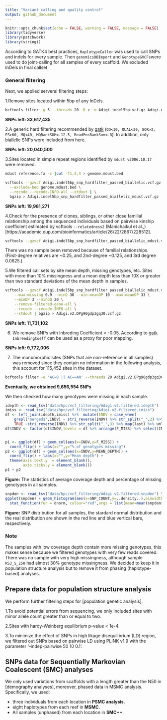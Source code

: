 ```yaml
---
title: "Variant calling and quality control"
output: github_document
---
```


```r
knitr::opts_chunk$set(echo = FALSE, warning = FALSE, message = FALSE)
library(tidyverse)
library(patchwork)
library(stringi)
```

According to GATK4 best practices, `HaplotypeCaller` was used to call SNPs and indels for every sample. Then `genomicsDBImport` and `GenotypeGVCFs `were used to do joint-calling for all samples of every scaffold. We excluded InDels in final callset.

### General filtering

Next, we applied serveral filtering steps:

1.Remove sites located within 5bp of any InDels.

```bash
bcftools filter -g 5 --threads 20 -O z -o Adigi.indel5bp.vcf.gz Adigi.gatk_raw.vcf.gz
```
**SNPs left: 33,617,435**

2.A generic hard filtering recommended by [gatk](https://gatk.broadinstitute.org/hc/en-us/articles/360035890471-Hard-filtering-germline-short-variants) (`QD<10, QUAL<30, SOR>3, FS>60, MQ<40, MQRankSUM<-12.5, ReadPosRankSum<-8`). In addition, only biallelic SNPs were included from here.

**SNPs left: 20,040,500**

3.Sites located in simple repeat regions identified by `mdust v2006.10.17` were removed.

```bash
mdust reference.fa -c |cut -f1,3,4 > genome.mdust.bed

vcftools --gzvcf Adigi.indel5bp_snp_hardfilter_passed_biallelic.vcf.gz \
  --exclude-bed genome.mdust.bed \
  --recode --recode-INFO-all --stdout | \
  bgzip > Adigi.indel5bp_snp_hardfilter_passed_biallelic_mdust.vcf.gz
```

**SNPs left: 19,981,271**

4.Check for the presence of clones, siblings, or other close familial relationship among the sequenced individuals based on pairwise kinship coefficient estimated by vcftools `--relatedness2` (Manichaikul et al.,)[https://academic.oup.com/bioinformatics/article/26/22/2867/228512].

```bash
vcftools --gzvcf Adigi.indel5bp_snp_hardfilter_passed_biallelic_mdust.vcf.gz --relatedness2 --out indel5bp_snp_hardfilter_passed_biallelic_mdust
```

There was no sample been removed because of familial relationships. (First-degree relatives are ~0.25, and 2nd-degree ~0.125, and 3rd degree 0.0625.)

5.We filtered call sets by site mean depth, missing genotypes, etc. Sites with more than 10% missingness and a mean depth less than 10X or greater than two standard deviations of the mean depth in samples.

```bash
vcftools --gzvcf Adigi.indel5bp_snp_hardfilter_passed_biallelic_mdust.vcf.gz \
    --max-missing 0.9 --minQ 30 --min-meanDP 10 --max-meanDP 33 \
    --minDP 3 --minGQ 20 \
    --remove-filtered-geno-all \
    --recode --recode-INFO-all \
    --stdout | bgzip > Adigi.v2.DPg90gdp3gq30.vcf.gz
```

**SNPs left: 11,731,102**

6. We remove SNPs with Inbreding Coefficient < -0.05. According to  [gatk](https://gatk.broadinstitute.org/hc/en-us/articles/360035531992-Inbreeding-Coefficient) `InbreedingCoeff` can be used as a proxy for poor mapping. 

**SNPs left: 9,772,006**

7. The monomorphic sites (SNPs that are non-reference in all samples) was removed since they contain no information in the following analysis, this account for 115,452 sites in the dataset.

```bash
bcftools filter -e 'AC=0 || AC==AN' --threads 20 Adigi.v2.DPg90gdp3gq30.Fis0.05_pass.vcf.gz |bgzip > Adigi.v2.filtered.vcf.gz
```

**Eventually, we obtained 9,656,554 SNPs**

We then checked how many genotypes were missing in each sample.

```r
idepth <- read_tsv("data/hpc/vcf_filtering/Adigi.v2.filtered.idepth")
imiss <- read_tsv("data/hpc/vcf_filtering/Adigi.v2.filtered.imiss")
df <- left_join(idepth,imiss) %>%  mutate(INDV = case_when(
    grepl('merged$',INDV) ~ stri_reverse(INDV) %>% str_split("_",2) %>% map(last) %>% unlist %>% stri_reverse,
    TRUE ~stri_reverse(INDV) %>% str_split("_",3) %>% map(last) %>% unlist %>% stri_reverse))
df$INDV <- factor(df$INDV,levels = df %>% arrange(F_MISS) %>% select(INDV) %>% unlist)


p1 <- ggplot(df) + geom_col(aes(x=INDV,y=F_MISS)) +
  coord_flip() + labs(x="",y="% of genotypes missing")
p2 <- ggplot(df) + geom_col(aes(x=INDV,y=MEAN_DEPTH)) + 
  coord_flip() + labs(x="",y="Mean depth") + 
  theme(axis.text.y  = element_blank(),
        axis.ticks.y = element_blank())
p1 + p2
```

**Figure:** The statistics of average coverage depth and percentage of missing genotypes in all samples.

```r
snpden <- read_tsv("data/hpc/vcf_filtering/Adigi.v2.filtered.snpden") %>% filter(SNP_COUNT>10) 
ggplot(snpden) + geom_histogram(aes(x=SNP_COUNT,y=..density..),binwidth = 20,color="black",fill="darkblue") +
  stat_function(fun = dnorm, colour="red",args = list(mean=mean(snpden$SNP_COUNT,na.rm=TRUE),sd=sd(snpden$SNP_COUNT,na.rm = TRUE))) + labs(x="SNP count per 10kb",y="Density") + theme_classic()
```

**Figure:** SNP distribution for all samples, the stardard normal distribution and the real distribution are shown in the red line and blue vertical bars, respectively.

### Note
The samples with low coverage depth contain more missing genotypes, this makes sense because we filtered genotypes with very few reads covered. There was no sample with very high missingness, although sample `RS3_S_250` had almost 30% genotype missingness. We decided to keep it in population structure analysis but to remove it from phasing (haplotype-based) analyses.


## Prepare data for population structure analysis

We perform further filtering steps for [population genetic analysis].

1.To avoid potential errors from sequencing, we only included sites with minor allele count greater than or equal to two.

2.Sites with hardy-Weinberg equilibrium p-value < 1e-4.

3.To minimize the effect of SNPs in high likage disequilibrium (LD) region, we filtered out SNPs based on pairwise LD using PLINK v1.9 with the parameter '--indep-pairwise 50 10 0.1'.

## SNPs data for Sequentially Markovian Coalescent (SMC) analyses
We only used variations from scaffolds with a length greater than the N50 in [demography analyses], moreover, phased data in MSMC analysis. Specifically, we used:

- three individuals from each location in **PSMC analysis**.
- eight haplotypes from each reef in **MSMC**.
- All samples (unphased) from each location in **SMC++**.
